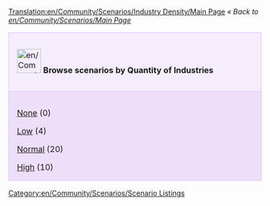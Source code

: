[[Translation:en/Community/Scenarios/Industry Density/Main Page]]
''« Back to [[en/Community/Scenarios/Main Page]]''

{| cellspacing="3" class="mainpagetable" align="center" width="100%"
|- valign="top" 
|style="font-size: 100%; BACKGROUND-COLOR: #F5EDFC; border: 1px solid #E1BBFF; margin: 0; padding: 1em; text-align: left; width:14%"|[[File:en/Community/Scenarios/Scnlist-industries.png|48px]] <font size="3">'''Browse scenarios by Quantity of Industries'''</font>
|-
|style="font-size: 100%; BACKGROUND-COLOR: #EDDEFA; border: 1px solid #E1BBFF; margin: 0; padding: 1em 1em 0em 1em; text-align: left;"|

[[en/Community/Scenarios/Industry Density/None|None]] (0)

[[en/Community/Scenarios/Industry Density/Low|Low]] (4)

[[en/Community/Scenarios/Industry Density/Normal|Normal]] (20)

[[en/Community/Scenarios/Industry Density/High|High]] (10)

|}

[[Category:en/Community/Scenarios/Scenario Listings]]